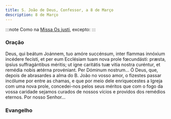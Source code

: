 ```yaml
---
title: S. João de Deus, Confessor, a 8 de Março
description: 8 de Março
---
```


:::note
Como na [Missa Os justi](/missal/comum/14confessoresnaopontifices1), excepto:
:::


### Oração

<div class="side-by-side not-content">
  <span>
    Deus, qui beátum Joánnem, tuo amóre succénsum, inter flammas innóxium
    incédere fecísti, et per eum Ecclésiam tuam nova prole fœcundásti: præsta,
    ipsíus suffragántibus méritis; ut igne caritátis tuæ vitia nostra curéntur,
    et remédia nobis ætérna provéniant. Per Dóminum nostrum...
  </span>
  <span>
    Ó Deus, que, depois de abrasardes a alma do B. João no vosso amor, o
    fizestes passar incólume por entre as chamas, e que por meio dele
    enriquecestes a Igreja com uma nova prole, concedei-nos pelos seus méritos
    que com o fogo da vossa caridade sejamos curados de nossos vícios e providos
    dos remédios eternos. Por nosso Senhor...
  </span>
</div>

### Evangelho

<LinkCard
  href="/missal/pentecostes/17#evangelho"
  title="Décimo Sétimo Domingo depois de Pentecostes"
/>
